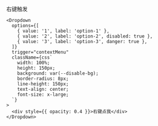 右键触发

```tsx
<Dropdown
  options={[
    { value: '1', label: 'option-1' },
    { value: '2', label: 'option-2', disabled: true },
    { value: '3', label: 'option-3', danger: true },
  ]}
  trigger="contextMenu"
  className={css`
    width: 100%;
    height: 150px;
    background: var(--disable-bg);
    border-radius: 8px;
    line-height: 150px;
    text-align: center;
    font-size: x-large;
  `}
>
  <div style={{ opacity: 0.4 }}>右键点我</div>
</Dropdown>
```
